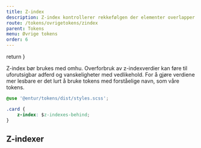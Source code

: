 ```yaml
---
title: Z-index
description: Z-index kontrollerer rekkefølgen der elementer overlapper hverandre, elementer med høyere z-indeks verdier blir plassert foran elementer med lavere z-indeks verdier.
route: /tokens/ovrigetokens/zindex
parent: Tokens
menu: Øvrige tokens
order: 6
---
```



  return <SEO title={props.pageContext.frontmatter.title} description={props.pageContext.frontmatter.description} pathname={props.pageContext.frontmatter.route} />
}

<PageHeader/>

Z-index bør brukes med omhu. Overforbruk av z-indexverdier kan føre til uforutsigbar adferd og vanskeligheter med vedlikehold. For å gjøre verdiene mer lesbare er det lurt å bruke tokens med forståelige navn, som våre tokens.


```css
@use '@entur/tokens/dist/styles.scss';

.card {
    z-index: $z-indexes-behind;
}
```


## Z-indexer

<TokenTable tokenKey="zIndexes" />
